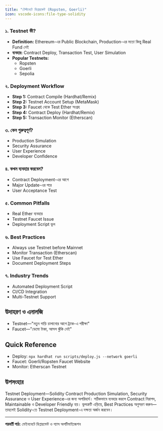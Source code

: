 ```yaml
---
title: "টেস্টনেটে ডিপ্লয়মেন্ট (Ropsten, Goerli)"
icon: vscode-icons:file-type-solidity
---
```


### ১. Testnet কী?
- **Definition:** Ethereum-এর Public Blockchain, Production-এর মতো কিন্তু Real Fund নেই
- **ব্যবহার:** Contract Deploy, Transaction Test, User Simulation
- **Popular Testnets:**
    - Ropsten
    - Goerli
    - Sepolia

### ২. Deployment Workflow
- **Step 1:** Contract Compile (Hardhat/Remix)
- **Step 2:** Testnet Account Setup (MetaMask)
- **Step 3:** Faucet থেকে Test Ether সংগ্রহ
- **Step 4:** Contract Deploy (Hardhat/Remix)
- **Step 5:** Transaction Monitor (Etherscan)

### ৩. কেন গুরুত্বপূর্ণ?
- Production Simulation
- Security Assurance
- User Experience
- Developer Confidence

### ৪. কখন ব্যবহার করবেন?
- Contract Deployment-এর আগে
- Major Update-এর পরে
- User Acceptance Test

### ৫. Common Pitfalls
- Real Ether ব্যবহার
- Testnet Faucet Issue
- Deployment Script ভুল

### ৬. Best Practices
- Always use Testnet before Mainnet
- Monitor Transaction (Etherscan)
- Use Faucet for Test Ether
- Document Deployment Steps

### ৭. Industry Trends
- Automated Deployment Script
- CI/CD Integration
- Multi-Testnet Support

## উদাহরণ ও এনালজি
- Testnet—"নতুন গাড়ি চালানোর আগে ট্র্যাক-এ পরীক্ষা"
- Faucet—"ডেমো টাকা, আসল ঝুঁকি নেই"

## Quick Reference
- Deploy: `npx hardhat run scripts/deploy.js --network goerli`
- Faucet: Goerli/Ropsten Faucet Website
- Monitor: Etherscan Testnet

## উপসংহার

Testnet Deployment—Solidity Contract Production Simulation, Security Assurance ও User Experience-এর জন্য অপরিহার্য। সঠিকভাবে ব্যবহার করলে Contract নিরাপদ, Maintainable ও Developer Friendly হয়। ভুলত্রুটি এড়িয়ে, Best Practices অনুসরণ করুন—তাহলেই Solidity-তে Testnet Deployment-এ দক্ষতা অর্জন করবেন।

---

**পরবর্তী পাঠ:** মেইননেটে ডিপ্লয়মেন্ট ও গ্যাস অপটিমাইজেশন
